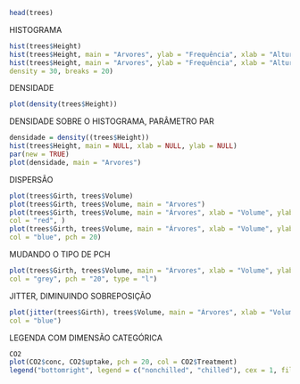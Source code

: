 ```r
head(trees)
```

HISTOGRAMA
```r
hist(trees$Height)
hist(trees$Height, main = "Arvores", ylab = "Frequência", xlab = "Altura", col = "blue")
hist(trees$Height, main = "Arvores", ylab = "Frequência", xlab = "Altura", col = "blue",
density = 30, breaks = 20)
```

DENSIDADE
```r
plot(density(trees$Height))
```

DENSIDADE SOBRE O HISTOGRAMA, PARÂMETRO PAR
```r
densidade = density((trees$Height))
hist(trees$Height, main = NULL, xlab = NULL, ylab = NULL)
par(new = TRUE)
plot(densidade, main = "Arvores")
```

DISPERSÃO
```r
plot(trees$Girth, trees$Volume)
plot(trees$Girth, trees$Volume, main = "Arvores")
plot(trees$Girth, trees$Volume, main = "Árvores", xlab = "Volume", ylab = "Circunferencia",
col = "red", )
plot(trees$Girth, trees$Volume, main = "Árvores", xlab = "Volume", ylab = "Circunferencia", 
col = "blue", pch = 20)
```

MUDANDO O TIPO DE PCH
```r
plot(trees$Girth, trees$Volume, main = "Árvores", xlab = "Volume", ylab = "Circunferencia",
col = "grey", pch = "20", type = "l")
```

JITTER, DIMINUINDO SOBREPOSIÇÃO 
```r
plot(jitter(trees$Girth), trees$Volume, main = "Árvores", xlab = "Volume", ylab = "Circunferencia",
col = "blue")
```

LEGENDA COM DIMENSÃO CATEGÓRICA
```r
CO2
plot(CO2$conc, CO2$uptake, pch = 20, col = CO2$Treatment)
legend("bottomright", legend = c("nonchilled", "chilled"), cex = 1, fill = c("black", "red"))
```

